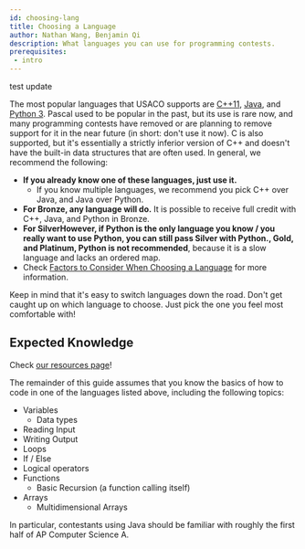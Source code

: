 ```yaml
---
id: choosing-lang
title: Choosing a Language
author: Nathan Wang, Benjamin Qi
description: What languages you can use for programming contests.
prerequisites:
 - intro
---
```


test update

The most popular languages that USACO supports are [C++11](https://en.wikipedia.org/wiki/C%2B%2B), [Java](<https://en.wikipedia.org/wiki/Java_(programming_language)>), and [Python 3](<https://en.wikipedia.org/wiki/Python_(programming_language)>). Pascal used to be popular in the past, but its use is rare now, and many programming contests have removed or are planning to remove support for it in the near future (in short: don't use it now). C is also supported, but it's essentially a strictly inferior version of C++ and doesn't have the built-in data structures that are often used. In general, we recommend the following:

- **If you already know one of these languages, just use it.**
  - If you know multiple languages, we recommend you pick C++ over Java, and Java over Python.
- **For Bronze, any language will do.** It is possible to receive full credit with C++, Java, and Python in Bronze.
- **For Silver<Asterisk>However, if Python is the only language you know / you really want to use Python, you can still pass Silver with Python.</Asterisk>, Gold, and Platinum, Python is not recommended**, because it is a slow language and lacks an ordered map.
- Check [Factors to Consider When Choosing a Language](/general/factors-choosing) for more information.

Keep in mind that it's easy to switch languages down the road. Don't get caught up on which language to choose. Just pick the one you feel most comfortable with!

## Expected Knowledge

<Info title="What if I'm not comfortable with basic coding (yet)?">

Check [our resources page](/general/resources-learning-to-code)!

</Info>

The remainder of this guide assumes that you know the basics of how to code in one of the languages listed above, including the following topics:

- Variables
  - Data types
- Reading Input
- Writing Output
- Loops
- If / Else
- Logical operators
- Functions
  - Basic Recursion (a function calling itself)
- Arrays
  - Multidimensional Arrays

In particular, contestants using Java should be familiar with roughly the first half of AP Computer Science A.

<!-- Familiarity with [competition math](https://github.com/bqi343/USACO/blob/master/Resources/Competition%20Math.md) (ex. AIME qualification) is helpful but not required. -->
